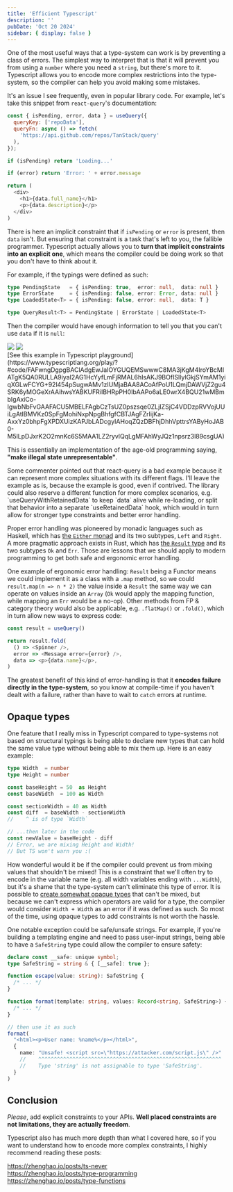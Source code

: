 ```yaml
---
title: 'Efficient Typescript'
description: ''
pubDate: 'Oct 20 2024'
sidebar: { display: false }
---
```



One of the most useful ways that a type-system can work is by preventing a class of errors. The simplest way to interpret that is that it will prevent you from using a `number` where you need a `string`, but there's more to it. Typescript allows you to encode more complex restrictions into the type-system, so the compiler can help you avoid making some mistakes.

It's an issue I see frequently, even in popular library code. For example, let's take this snippet from `react-query`'s documentation:

```javascript
const { isPending, error, data } = useQuery({
  queryKey: ['repoData'],
  queryFn: async () => fetch(
    'https://api.github.com/repos/TanStack/query'
  ),
});

if (isPending) return 'Loading...'

if (error) return 'Error: ' + error.message

return (
  <div>
    <h1>{data.full_name}</h1>
    <p>{data.description}</p>
  </div>
)
```

There is here an implicit constraint that if `isPending` or `error` is present, then `data` isn't. But ensuring that constraint is a task that's left to you, the fallible programmer. Typescript actually allows you to **turn that implicit constraints into an explicit one**, which means the compiler could be doing work so that you don't have to think about it.

For example, if the typings were defined as such:

```typescript
type PendingState   = { isPending: true,  error: null,  data: null }
type ErrorState     = { isPending: false, error: Error, data: null }
type LoadedState<T> = { isPending: false, error: null,  data: T }

type QueryResult<T> = PendingState | ErrorState | LoadedState<T>
```

Then the compiler would have enough information to tell you that you can't use `data` if it is `null`:

<div class="flex flex-col md:flex-row w-full">
  <img class="w-full md:w-1/2" src={exampleSuccess.src} />
  <img class="w-full md:w-1/2" src={exampleError.src} />
</div>

<div class="text-center text-sm">
  [See this example in Typescript playground](https://www.typescriptlang.org/play/?#code/FAFwngDgpgBAClAdgEwJaIOYGUQEMSwwwC8MA3jKgM4IroYBcMIATgK5QA0RULLA9iyaI2AG1HcYyfLmFjRMAL6hIsAKJ9BOfISIlylGkjSYmAM1yiqXGLwFCYG+92l454pSugwAMv1zIUMjaBAA8ACoAfPoU1LQmjDAWVjZ2gu4SRK6yMOGeXrAAihwsYABKUFRiIBHRpPH0IbAAPo6aLE0wrX4BQU21wMBmbIgAxiCo-IgwbNbFvGAAFACU5MBELFAgbCzTsUZ0pszsqe0ZLjIZSjC4VDDzpRVVojUUiLgAtlBMVKz0SpFgMohiNxpNpgBhfgfCBTJAgFZrIijKa-AxxYz0bhpFgXPDXUizKAPJbLADcgyIAHoqZQzDBFhjDhhVpttrsYAByHoJAB0-M5lLpDJxrK2O2mnKc6S5MAA1LZ2ryvlQqLgMFAhWyJQz1npsrz3l89csgUA)
</div>

This is essentially an implementation of the age-old programming saying, **"make illegal state unrepresentable"**.

<Aside title="Note">
  Some commenter pointed out that react-query is a bad example because it can represent more complex situations with its different flags. I'll leave the example as is, because the example is good, even if contrived.  
  The library could also reserve a different function for more complex scenarios, e.g. `useQueryWithRetainedData` to keep `data` alive while re-loading, or split that behavior into a separate `useRetainedData` hook, which would in turn allow for stronger type constraints and better error handling.
</Aside>

Proper error handling was pioneered by monadic languages such as Haskell, which has [the `Either` monad](https://hackage.haskell.org/package/base-4.20.0.1/docs/Data-Either.html) and its two subtypes, `Left` and `Right`. A more pragmatic approach exists in Rust, which has [the `Result` type](https://doc.rust-lang.org/std/result/) and its two subtypes `Ok` and `Err`. Those are lessons that we should apply to modern programming to get both safe and ergonomic error handling.

One example of ergonomic error handling: `Result` being a Functor means we could implement it as a class with a `.map` method, so we could `result.map(n => n * 2)` the value inside a `Result` the same way we can operate on values inside an `Array` (`Ok` would apply the mapping function, while mapping an `Err` would be a no-op). Other methods from FP & category theory would also be applicable, e.g. `.flatMap()` or `.fold()`, which in turn allow new ways to express code:

```typescript
const result = useQuery()

return result.fold(
  () => <Spinner />,
  error => <Message error={error} />,
  data => <p>{data.name}</p>,
)
```

The greatest benefit of this kind of error-handling is that it **encodes failure directly in the type-system**, so you know at compile-time if you haven't dealt with a failure, rather than have to wait to `catch` errors at runtime.

## Opaque types

One feature that I really miss in Typescript compared to type-systems not based on structural typings is being able to declare new types that can hold the same value type without being able to mix them up. Here is an easy example:

```typescript
type Width  = number
type Height = number

const baseHeight = 50  as Height
const baseWidth  = 100 as Width

const sectionWidth = 40 as Width
const diff  = baseWidth - sectionWidth
//    ^ is of type `Width`

// ...then later in the code
const newValue = baseHeight - diff
// Error, we are mixing Height and Width!
// But TS won't warn you :(
```

How wonderful would it be if the compiler could prevent us from mixing values that shouldn't be mixed! This is a constraint that we'll often try to encode in the variable name (e.g. all width variables ending with `...Width`), but it's a shame that the type-system can't eliminate this type of error. It is possible to [create somewhat opaque types](https://calebmer.com/tangents/opaque-types-in-typescript.html) that can't be mixed, but because we can't express which operators are valid for a type, the compiler would consider `Width + Width` as an error if it was defined as such. So most of the time, using opaque types to add constraints is not worth the hassle.

One notable exception could be safe/unsafe strings. For example, if you're building a templating engine and need to pass user-input strings, being able to have a `SafeString` type could allow the compiler to ensure safety:

```typescript
declare const __safe: unique symbol;
type SafeString = string & { [__safe]: true };

function escape(value: string): SafeString {
  /* ... */
}

function format(template: string, values: Record<string, SafeString>) {
  /* ... */
}

// then use it as such
format(
  "<html><p>User name: %name%</p></html>",
  {
    name: "Unsafe! <script src=\"https://attacker.com/script.js\" />"
    //    ^^^^^^^^^^^^^^^^^^^^^^^^^^^^^^^^^^^^^^^^^^^^^^^^^^^^^^^^^^^
    //    Type 'string' is not assignable to type 'SafeString'.
  }
)
```

## Conclusion

*Please*, add explicit constraints to your APIs. **Well placed constraints are not limitations, they are actually freedom**.

Typescript also has much more depth than what I covered here, so if you want to understand how to encode more complex constraints, I highly recommend reading these posts:

https://zhenghao.io/posts/ts-never  
https://zhenghao.io/posts/type-programming  
https://zhenghao.io/posts/type-functions  

<RandomPlant className='mt-8 mb-16' />
